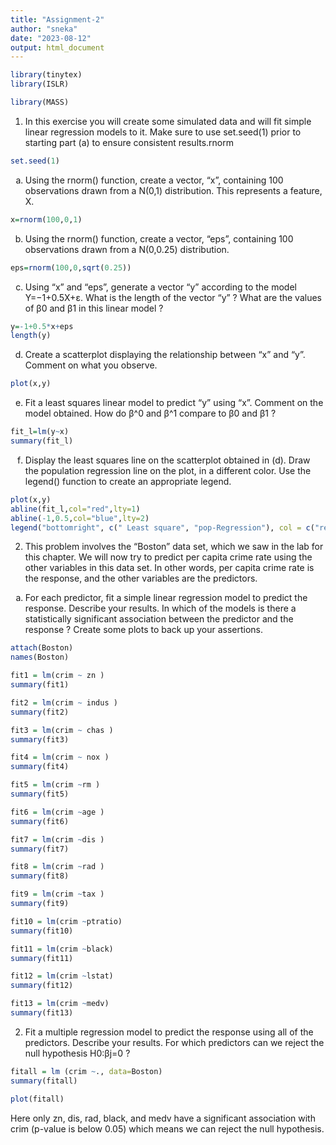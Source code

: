 ---
title: "Assignment-2"
author: "sneka"
date: "2023-08-12"
output: html_document
---

```{r}
library(tinytex)
library(ISLR)
```

```{r}
library(MASS)
```

1) In this exercise you will create some simulated data and will fit simple linear regression models to it. Make sure to use set.seed(1) prior to starting part (a) to ensure consistent results.rnorm

```{r}
set.seed(1)
```

a) Using the rnorm() function, create a vector, “x”, containing 100 observations drawn from a N(0,1) distribution. This represents a feature, X.

```{r}
x=rnorm(100,0,1)
```

b) Using the rnorm() function, create a vector, “eps”, containing 100 observations drawn from a N(0,0.25) distribution.
```{r}
eps=rnorm(100,0,sqrt(0.25))

```

c) Using “x” and “eps”, generate a vector “y” according to the model Y=−1+0.5X+ε. What is the length of the vector “y” ? What are the values of β0 and β1 in this linear model ?
```{r}
y=-1+0.5*x+eps
length(y)
```

d) Create a scatterplot displaying the relationship between “x” and “y”. Comment on what you observe.
```{r}
plot(x,y)
```
e) Fit a least squares linear model to predict “y” using “x”. Comment on the model obtained. How do β^0 and β^1 compare to β0 and β1 ?
```{r}
fit_l=lm(y~x)
summary(fit_l)
```
f) Display the least squares line on the scatterplot obtained in (d). Draw the population regression line on the plot, in a different color. Use the legend() function to create an appropriate legend.
```{r}
plot(x,y)
abline(fit_l,col="red",lty=1)
abline(-1,0.5,col="blue",lty=2)
legend("bottomright", c(" Least square", "pop-Regression"), col = c("red", "blue"),lty=c(1,2))
```

2. This problem involves the “Boston” data set, which we saw in the lab for this chapter. We will now try to predict per capita crime rate using the other variables in this data set. In other words, per capita crime rate is the response, and the other variables are the predictors.

a) For each predictor, fit a simple linear regression model to predict the response. Describe your results. In which of the models is there a statistically significant association between the predictor and the response ? Create some plots to back up your assertions.

```{r}
attach(Boston)
names(Boston)
```
```{r}
fit1 = lm(crim ~ zn )
summary(fit1)
```
```{r}
fit2 = lm(crim ~ indus )
summary(fit2)
```
```{r}
fit3 = lm(crim ~ chas )
summary(fit3)
```

```{r}
fit4 = lm(crim ~ nox )
summary(fit4)
```
```{r}
fit5 = lm(crim ~rm )
summary(fit5)
```
```{r}
fit6 = lm(crim ~age )
summary(fit6)
```
```{r}
fit7 = lm(crim ~dis )
summary(fit7)
```

```{r}
fit8 = lm(crim ~rad )
summary(fit8)
```
```{r}
fit9 = lm(crim ~tax )
summary(fit9)
```
```{r}
fit10 = lm(crim ~ptratio)
summary(fit10)
```
```{r}
fit11 = lm(crim ~black)
summary(fit11)
```
```{r}
fit12 = lm(crim ~lstat)
summary(fit12)
```
```{r}
fit13 = lm(crim ~medv)
summary(fit13)
```
2) Fit a multiple regression model to predict the response using all of the predictors. Describe your results. For which predictors can we reject the null hypothesis H0:βj=0 ?
```{r}
fitall = lm (crim ~., data=Boston)
summary(fitall)
```
```{r}
plot(fitall)
```
 
 
 
 Here only zn, dis, rad, black, and medv have a significant association with crim (p-value is below 0.05) which means we can reject the null hypothesis.











